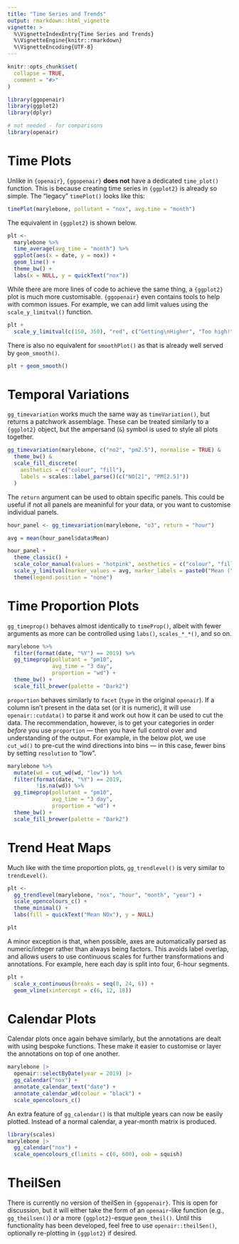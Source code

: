 ```yaml
---
title: "Time Series and Trends"
output: rmarkdown::html_vignette
vignette: >
  %\VignetteIndexEntry{Time Series and Trends}
  %\VignetteEngine{knitr::rmarkdown}
  %\VignetteEncoding{UTF-8}
---
```


```r
knitr::opts_chunk$set(
  collapse = TRUE,
  comment = "#>"
)
```

```r
library(ggopenair)
library(ggplot2)
library(dplyr)

# not needed - for comparisons
library(openair)
```

# Time Plots

Unlike in `{openair}`, `{ggopenair}` **does not** have a dedicated `time_plot()` function. This is because creating time series in `{ggplot2}` is already so simple. The "legacy" `timePlot()` looks like this:

```r
timePlot(marylebone, pollutant = "nox", avg.time = "month")
```

The equivalent in `{ggplot2}` is shown below.

```r
plt <- 
  marylebone %>%
  time_average(avg_time = "month") %>%
  ggplot(aes(x = date, y = nox)) +
  geom_line() +
  theme_bw() +
  labs(x = NULL, y = quickText("nox"))
```

While there are more lines of code to achieve the same thing, a `{ggplot2}` plot is much more customisable. `{ggopenair}` even contains tools to help with common issues. For example, we can add limit values using the `scale_y_limitval()` function.

```r
plt +
  scale_y_limitval(c(150, 350), "red", c("Getting\nHigher", "Too high!"), c(2,1))
```

There is also no equivalent for `smoothPlot()` as that is already well served by `geom_smooth()`.

```r
plt + geom_smooth()
```

# Temporal Variations

`gg_timevariation` works much the same way as `timeVariation()`, but returns a patchwork assemblage. These can be treated similarly to a `{ggplot2}` object, but the ampersand (`&`) symbol is used to style all plots together.

```r
gg_timevariation(marylebone, c("no2", "pm2.5"), normalise = TRUE) &
  theme_bw() &
  scale_fill_discrete(
    aesthetics = c("colour", "fill"),
    labels = scales::label_parse()(c("NO[2]", "PM[2.5]"))
  )
```

The `return` argument can be used to obtain specific panels. This could be useful if not all panels are meaninful for your data, or you want to customise individual panels.

```r
hour_panel <- gg_timevariation(marylebone, "o3", return = "hour")

avg = mean(hour_panel$data$Mean)

hour_panel +
  theme_classic() +
  scale_color_manual(values = "hotpink", aesthetics = c("colour", "fill")) +
  scale_y_limitval(marker_values = avg, marker_labels = paste0("Mean (", round(avg, 2), ")")) +
  theme(legend.position = "none")
```

# Time Proportion Plots

`gg_timeprop()` behaves almost identically to `timeProp()`, albeit with fewer arguments as more can be controlled using `labs()`, `scales_*_*()`, and so on.

```r
marylebone %>%
  filter(format(date, "%Y") == 2019) %>%
  gg_timeprop(pollutant = "pm10", 
              avg_time = "3 day",
              proportion = "wd") +
  theme_bw() +
  scale_fill_brewer(palette = "Dark2")
```

`proportion` behaves similarly to `facet` (`type` in the original `openair`). If a column isn't present in the data set (or it is numeric), it will use `openair::cutdata()` to parse it and work out how it can be used to cut the data. The recommendation, however, is to get your categories in order *before* you use `proportion` --- then you have full control over and understanding of the output. For example, in the below plot, we use `cut_wd()` to pre-cut the wind directions into bins --- in this case, fewer bins by setting `resolution` to "low".

```r
marylebone %>%
  mutate(wd = cut_wd(wd, "low")) %>%
  filter(format(date, "%Y") == 2019,
         !is.na(wd)) %>%
  gg_timeprop(pollutant = "pm10", 
              avg_time = "3 day",
              proportion = "wd") +
  theme_bw() +
  scale_fill_brewer(palette = "Dark2")
```

# Trend Heat Maps

Much like with the time proportion plots, `gg_trendlevel()` is very similar to `trendLevel()`.

```r
plt <- 
  gg_trendlevel(marylebone, "nox", "hour", "month", "year") +
  scale_opencolours_c() +
  theme_minimal() +
  labs(fill = quickText("Mean NOx"), y = NULL)

plt
```

A minor exception is that, when possible, axes are automatically parsed as numeric/integer rather than always being factors. This avoids label overlap, and allows users to use continuous scales for further transformations and annotations. For example, here each day is split into four, 6-hour segments.

```r
plt + 
  scale_x_continuous(breaks = seq(0, 24, 6)) +
  geom_vline(xintercept = c(6, 12, 18))
```

# Calendar Plots

Calendar plots once again behave similarly, but the annotations are dealt with using bespoke functions. These make it easier to customise or layer the annotations on top of one another.

```r
marylebone |>
  openair::selectByDate(year = 2019) |>
  gg_calendar("nox") +
  annotate_calendar_text("date") +
  annotate_calendar_wd(colour = "black") +
  scale_opencolours_c()
```

An extra feature of `gg_calendar()` is that multiple years can now be easily plotted. Instead of a normal calendar, a year-month matrix is produced.

```r
library(scales)
marylebone |>
  gg_calendar("nox") +
  scale_opencolours_c(limits = c(0, 600), oob = squish)
```

# TheilSen

There is currently no version of theilSen in `{ggopenair}`. This is open for discussion, but it will either take the form of an `openair`-like function (e.g., `gg_theilsen()`) *or* a more `{ggplot2}`-esque `geom_theil()`. Until this functionality has been developed, feel free to use `openair::theilSen()`, optionally re-plotting in `{ggplot2}` if desired.
